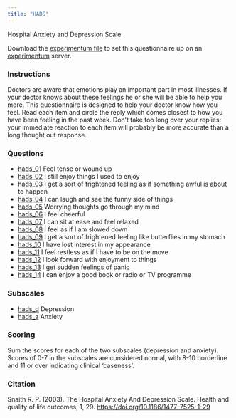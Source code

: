```yaml
---
title: "HADS"
---
```


Hospital Anxiety and Depression Scale

Download the [experimentum file](hads/hads_experimentum.json) to set this questionnaire up on an [experimentum](https://github.com/debruine/experimentum) server.

### Instructions

Doctors are aware that emotions play an important part in most illnesses. If your doctor knows about these feelings he or she will be able to help you more. This questionnaire is designed to help your doctor know how you feel. Read each item and circle the reply which comes closest to how you have been feeling in the past week. Don’t take too long over your replies: your immediate reaction to each item will probably be more accurate than a long thought out response.


### Questions

* [hads_01](hads/01.json) Feel tense or wound up
* [hads_02](hads/02.json) I still enjoy things I used to enjoy
* [hads_03](hads/03.json) I get a sort of frightened feeling as if something awful is about to happen
* [hads_04](hads/04.json) I can laugh and see the funny side of things
* [hads_05](hads/05.json) Worrying thoughts go through my mind
* [hads_06](hads/06.json) I feel cheerful
* [hads_07](hads/07.json) I can sit at ease and feel relaxed
* [hads_08](hads/08.json) I feel as if I am slowed down
* [hads_09](hads/09.json) I get a sort of frightened feeling like butterflies in my stomach
* [hads_10](hads/10.json) I have lost interest in my appearance
* [hads_11](hads/11.json) I feel restless as if I have to be on the move
* [hads_12](hads/12.json) I look forward with enjoyment to things
* [hads_13](hads/13.json) I get sudden feelings of panic
* [hads_14](hads/14.json) I can enjoy a good book or radio or TV programme

### Subscales

* [hads_d](hads/d.json) Depression
* [hads_a](hads/a.json) Anxiety

### Scoring

Sum the scores for each of the two subscales (depression and anxiety). Scores of 0-7 in the subscales are considered normal, with 8-10 borderline and 11 or over indicating clinical 'caseness'.


### Citation

Snaith R. P. (2003). The Hospital Anxiety And Depression Scale. Health and quality of life outcomes, 1, 29. <https://doi.org/10.1186/1477-7525-1-29>
